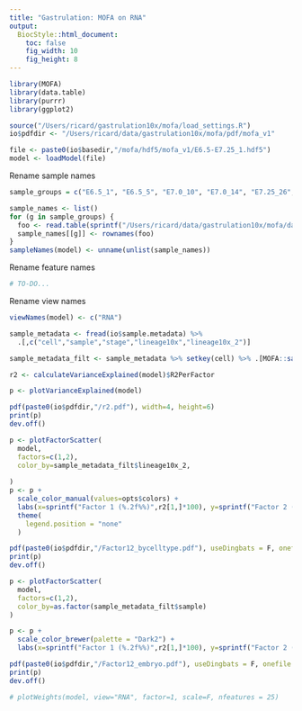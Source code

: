 ```yaml
---
title: "Gastrulation: MOFA on RNA"
output:
  BiocStyle::html_document: 
    toc: false
    fig_width: 10
    fig_height: 8
---
```


```r
library(MOFA)
library(data.table)
library(purrr)
library(ggplot2)
```

<!-- Define I/O and options -->
```r
source("/Users/ricard/gastrulation10x/mofa/load_settings.R")
io$pdfdir <- "/Users/ricard/data/gastrulation10x/mofa/pdf/mofa_v1"
```

<!-- Load model -->
```r
file <- paste0(io$basedir,"/mofa/hdf5/mofa_v1/E6.5-E7.25_1.hdf5")
model <- loadModel(file)
```

Rename sample names
```r
sample_groups = c("E6.5_1", "E6.5_5", "E7.0_10", "E7.0_14", "E7.25_26", "E7.25_27")

sample_names <- list()
for (g in sample_groups) {
  foo <- read.table(sprintf("/Users/ricard/data/gastrulation10x/mofa/data/%s.txt.gz",g))
  sample_names[[g]] <- rownames(foo)
}
sampleNames(model) <- unname(unlist(sample_names))
```

Rename feature names
```r
# TO-DO...
```

Rename view names
```r
viewNames(model) <- c("RNA")
```

<!-- Load sample metadata -->
```r
sample_metadata <- fread(io$sample.metadata) %>%
  .[,c("cell","sample","stage","lineage10x","lineage10x_2")]

sample_metadata_filt <- sample_metadata %>% setkey(cell) %>% .[MOFA::sampleNames(model)]
```

<!-- Calculate variance explained -->
```r
r2 <- calculateVarianceExplained(model)$R2PerFactor
```

```r
p <- plotVarianceExplained(model)

pdf(paste0(io$pdfdir,"/r2.pdf"), width=4, height=6)
print(p)
dev.off()
```


<!-- Inspect factors -->
```r
p <- plotFactorScatter(
  model, 
  factors=c(1,2), 
  color_by=sample_metadata_filt$lineage10x_2,
  
)
p <- p +
  scale_color_manual(values=opts$colors) +
  labs(x=sprintf("Factor 1 (%.2f%%)",r2[1,]*100), y=sprintf("Factor 2 (%.2f%%)",r2[2,]*100)) +
  theme(
    legend.position = "none"
  )

pdf(paste0(io$pdfdir,"/Factor12_bycelltype.pdf"), useDingbats = F, onefile = F, width=5, height=5)
print(p)
dev.off()
```

```r
p <- plotFactorScatter(
  model, 
  factors=c(1,2), 
  color_by=as.factor(sample_metadata_filt$sample)
)

p <- p +
  scale_color_brewer(palette = "Dark2") +
  labs(x=sprintf("Factor 1 (%.2f%%)",r2[1,]*100), y=sprintf("Factor 2 (%.2f%%)",r2[2,]*100))

pdf(paste0(io$pdfdir,"/Factor12_embryo.pdf"), useDingbats = F, onefile = F, width=5, height=4)
print(p)
dev.off()
```

```r
# plotWeights(model, view="RNA", factor=1, scale=F, nfeatures = 25)
```
